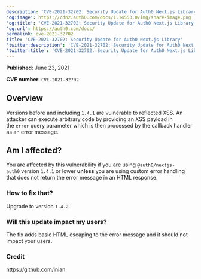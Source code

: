 ```yaml
---
description: 'CVE-2021-32702: Security Update for Auth0 Next.js Library'
'og:image': https://cdn2.auth0.com/docs/1.14553.0/img/share-image.png
'og:title': 'CVE-2021-32702: Security Update for Auth0 Next.js Library'
'og:url': https://auth0.com/docs/
permalink: cve-2021-32702
title: 'CVE-2021-32702: Security Update for Auth0 Next.js Library'
'twitter:description': 'CVE-2021-32702: Security Update for Auth0 Next.js Library'
'twitter:title': 'CVE-2021-32702: Security Update for Auth0 Next.js Library'
---
```

**Published**: June 23, 2021

**CVE number**: `CVE-2021-32702`

## Overview

Versions before and including `1.4.1` are vulnerable to reflected XSS. An attacker can execute arbitrary code by providing an XSS payload in the `error` query parameter which is then processed by the callback handler as an error message.

## Am I affected?

You are affected by this vulnerability if you are using `@auth0/nextjs-auth0` version `1.4.1` or lower **unless** you are using custom error handling that does not return the error message in an HTML response.

### How to fix that?

Upgrade to version `1.4.2`.

### Will this update impact my users?

The fix adds basic HTML escaping to the error message and it should not impact your users.

### Credit

https://github.com/inian